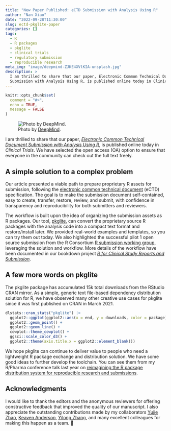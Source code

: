 ```yaml
---
title: "New Paper Published: eCTD Submission with Analysis Using R"
author: "Nan Xiao"
date: "2022-09-28T11:30:00"
slug: ectd-pkglite-paper
categories: []
tags:
  - R
  - R packages
  - pkglite
  - clinical trials
  - regulatory submission
  - reproducible research
meta_img: "image/deepmind-ZJKE4XVlKIA-unsplash.jpg"
description: >
  I am thrilled to share that our paper, Electronic Common Technical Document
  Submission with Analysis Using R, is published online today in Clinical Trials.
---
```


```r
knitr::opts_chunk$set(
  comment = "#>",
  echo = TRUE,
  message = FALSE
)
```

![Photo by [DeepMind](https://unsplash.com/photos/ZJKE4XVlKIA).](/image/deepmind-ZJKE4XVlKIA-unsplash.jpg)

I am thrilled to share that our paper,
[_Electronic Common Technical Document Submission with Analysis Using R_](https://doi.org/10.1177/17407745221123244),
is published online today in _Clinical Trials_.
We have selected the open access (OA) option to ensure that everyone in the
community can check out the full text freely.

## A simple solution to a complex problem

Our article presented a viable path to prepare proprietary R assets for submission,
following the
[electronic common technical document](https://www.fda.gov/drugs/electronic-regulatory-submission-and-review/electronic-common-technical-document-ectd)
(eCTD) specification.
The goal is to make the submission document self-contained, easy to
create, transfer, restore, review, and submit, with confidence in
transparency and reproducibility for both submitters and reviewers.

The workflow is built upon the idea of organizing the submission assets
as R packages. Our tool, [pkglite](https://github.com/merck/pkglite),
can convert the proprietary source R packages with the analysis code into
a compact text format and restore/install later.
We provided real-world examples and templates, so you can try them out today.
We also highlighted the successful pilot 1 open source submission
from the R Consortium
[R submission working group](https://rconsortium.github.io/submissions-wg/),
leveraging the solution and workflow.
More details of the workflow have been documented in our bookdown project
[_R for Clinical Study Reports and Submission_](https://r4csr.org/).

## A few more words on pkglite

The pkglite package has accumulated 15k total downloads from the
RStudio CRAN mirror.
As a simple, generic text file-based dependency distribution solution for R,
we have observed many other creative use cases for pkglite since it was
first published on CRAN in March 2021.

```r
dlstats::cran_stats("pkglite") |>
  ggplot2::ggplot(ggplot2::aes(x = end, y = downloads, color = package)) +
  ggplot2::geom_point() +
  ggplot2::geom_line() +
  cowplot::theme_cowplot() +
  ggsci::scale_color_d3() +
  ggplot2::theme(axis.title.x = ggplot2::element_blank())
```

We hope pkglite can continue to deliver
value to people who need a lightweight R package exchange and distribution solution.
We have some good ideas to further develop the toolchain. You can see
them from my R/Pharma conference talk last year on
[reimagining the R package distribution system for reproducible research and submissions](https://nanx.me/talks/reimagine-rpkgs/).

## Acknowledgments

I would like to thank the editors and the anonymous reviewers for offering
constructive feedback that improved the quality of our manuscript.
I also appreciate the outstanding contributions made by my collaborators
[Yujie Zhao](https://www.linkedin.com/in/yujie-zhao-stat-phd/),
[Keaven Anderson](https://keaven.github.io/),
[Yilong Zhang](https://elong0527.github.io/),
and many excellent colleagues for making this happen as a team. 🤗
